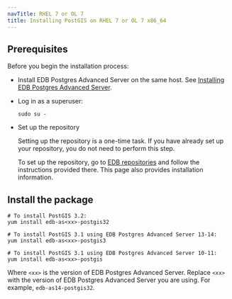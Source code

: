 ```yaml
---
navTitle: RHEL 7 or OL 7
title: Installing PostGIS on RHEL 7 or OL 7 x86_64
---
```


## Prerequisites

Before you begin the installation process:

- Install EDB Postgres Advanced Server on the same host. See [Installing EDB Postgres Advanced Server](/epas/latest/epas_inst_linux).

- Log in as a superuser:

  ```shell
  sudo su -
  ```

- Set up the repository

  Setting up the repository is a one-time task. If you have already set up your repository, you do not need to perform this step.

  To set up the repository, go to [EDB repositories](https://www.enterprisedb.com/repos-downloads) and follow the instructions provided there. This page also provides installation information.

## Install the package

```shell
# To install PostGIS 3.2:
yum install edb-as<xx>-postgis32

# To install PostGIS 3.1 using EDB Postgres Advanced Server 13-14:
yum install edb-as<xx>-postgis3

# To install PostGIS 3.1 using EDB Postgres Advanced Server 10-11:
yum install edb-as<xx>-postgis
```

Where `<xx>` is the version of EDB Postgres Advanced Server. Replace `<xx>` with the version of EDB Postgres Advanced Server you are using. For example, `edb-as14-postgis32`.
